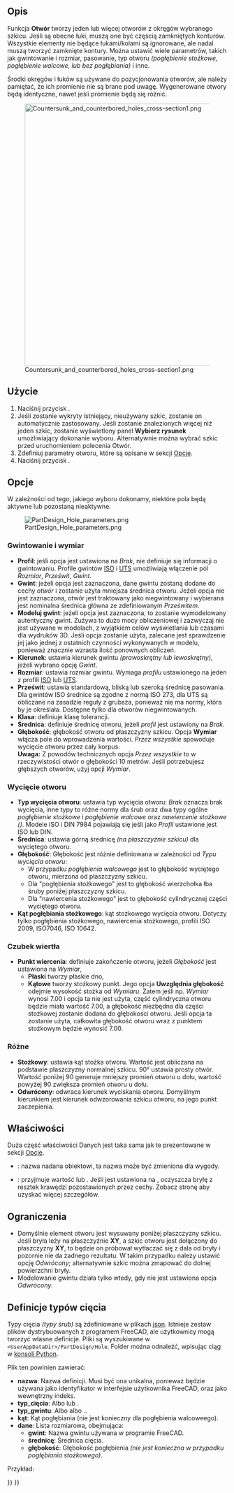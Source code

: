 <languages/>

{{Docnav/pl
|[[PartDesign_Pocket/pl|Kieszeń]]
|[[PartDesign_Groove/pl|Rowek]]
|[[PartDesign_Workbench/pl|środowisko pracy Projekt Części]]
|IconL=PartDesign_Pocket.svg
|IconR=PartDesign_Groove.svg
|IconC=Workbench_PartDesign.svg
}}

{{GuiCommand/pl
|Name=PartDesign Hole
|Name/pl=Projekt Części: otwór
|MenuLocation=Projekt Części → Utwórz cechę przez odjęcie → Otwór
|Workbenches=[[PartDesign_Workbench/pl|Projekt części]]
|Version=0.17
|SeeAlso=[[PartDesign_Pocket/pl|Kieszeń]]
}}

<span id="Description"></span>
==Opis==

Funkcja '''Otwór''' tworzy jeden lub więcej otworów z okręgów wybranego szkicu. Jeśli są obecne łuki, muszą one być częścią zamkniętych konturów. Wszystkie elementy nie będące łukami/kolami są ignorowane, ale nadal muszą tworzyć zamknięte kontury. Można ustawić wiele parametrów, takich jak gwintowanie i rozmiar, pasowanie, typ otworu ''(pogłębienie stożkowe, pogłębienie walcowe, lub bez pogłębiania)'' i inne.

Środki okręgów i łuków są używane do pozycjonowania otworów, ale należy pamiętać, że ich promienie nie są brane pod uwagę. Wygenerowane otwory będą identyczne, nawet jeśli promienie będą się różnić.

[[File:Countersunk_and_counterbored_holes_cross-section1.png|600px]]

{{Caption|Otwory pogłębione stożkowo ''(z lewej strony)'' i otwory pogłębione walcowo ''(z prawej strony)'' przekrój podłużny.}}

<span id="Usage"></span>
==Użycie==

# Naciśnij przycisk {{Button|[[Image:PartDesign_Hole.svg|16px]] '''Otwór'''}}.
# Jeśli zostanie wykryty istniejący, nieużywany szkic, zostanie on automatycznie zastosowany. Jeśli zostanie znalezionych więcej niż jeden szkic, zostanie wyświetlony panel '''Wybierz rysunek''' umożliwiający dokonanie wyboru. Alternatywnie można wybrać szkic przed uruchomieniem polecenia Otwór. 
# Zdefiniuj parametry otworu, które są opisane w sekcji [[#Opcje|Opcje]].
# Naciśnij przycisk {{Button|OK}}.

<span id="Options"></span>
==Opcje==

W zależności od tego, jakiego wyboru dokonamy, niektóre pola będą aktywne lub pozostaną nieaktywne.

[[File:PartDesign Hole parameters.png|frame|left]]

<span id="Threading_and_size"></span>
===Gwintowanie i wymiar===

* '''Profil''': jeśli opcja jest ustawiona na ''Brak'', nie definiuje się informacji o gwintowaniu. Profile gwintów [https://en.wikipedia.org/wiki/ISO_metric_screw_thread ISO] i [https://en.wikipedia.org/wiki/Unified_Thread_Standard UTS] umożliwiają włączenie pól ''Rozmiar'', ''Prześwit'', ''Gwint''.
* '''Gwint''': jeżeli opcja jest zaznaczona, dane gwintu zostaną dodane do cechy ''otwór'' i zostanie użyta mniejsza średnica otworu. Jeżeli opcja nie jest zaznaczona, otwór jest traktowany jako niegwintowany i wybierana jest nominalna średnica główna ze zdefiniowanym ''Prześwitem''.
* '''Modeluj gwint''': jeżeli opcja jest zaznaczona, to zostanie wymodelowany autentyczny gwint. Zużywa to dużo mocy obliczeniowej i zazwyczaj nie jest używane w modelach, z wyjątkiem celów wyświetlania lub czasami dla wydruków 3D. Jeśli opcja zostanie użyta, zalecane jest sprawdzenie jej jako jednej z ostatnich czynności wykonywanych w modelu, ponieważ znacznie wzrasta ilość ponownych obliczeń.
* '''Kierunek''': ustawia kierunek gwintu ''(prawoskrętny lub lewoskrętny)'', jeżeli wybrano opcję ''Gwint''.
* '''Rozmiar''': ustawia rozmiar gwintu. Wymaga ''profilu'' ustawionego na jeden z profili [https://en.wikipedia.org/wiki/ISO_metric_screw_thread ISO] lub [https://en.wikipedia.org/wiki/Unified_Thread_Standard UTS].
* '''Prześwit''': ustawia standardową, bliską lub szeroką średnicę pasowania. Dla gwintów ISO średnice są zgodne z normą ISO 273, dla UTS są obliczane na zasadzie reguły z grubsza, ponieważ nie ma normy, która by je określała. Dostępne tylko dla otworów niegwintowanych.
* '''Klasa''': definiuje klasę tolerancji.
* '''Średnica''': definiuje średnicę otworu, jeżeli ''profil'' jest ustawiony na ''Brak''.
* '''Głębokość''': głębokość otworu od płaszczyzny szkicu. Opcja '''Wymiar''' włącza pole do wprowadzenia wartości. ''Przez wszystkie'' spowoduje wycięcie otworu przez cały korpus. </br>'''Uwaga:''' Z powodów technicznych opcja ''Przez wszystkie'' to w rzeczywistości otwór o głębokości 10 metrów. Jeśli potrzebujesz głębszych otworów, użyj opcji ''Wymiar''.

<span id="Hole_cut"></span>
===Wycięcie otworu===

* '''Typ wycięcia otworu''': ustawia typ wycięcia otworu: ''Brak'' oznacza brak wycięcia, inne typy to różne normy dla śrub  oraz dwa typy ogólne ''pogłębienie stożkowe'' i ''pogłębienie walcowe'' oraz ''nawiercenie stożkowe'' ''({{Version/pl|0.21}})''. Modele ISO i DIN 7984 pojawiają się jeśli jako ''Profil'' ustawione jest ISO lub DIN.
* '''Średnica''': ustawia górną średnicę ''(na płaszczyźnie szkicu)'' dla wyciętego otworu.
* '''Głębokość''': Głębokość jest różnie definiowana w zależności od ''Typu wycięcia otworu'':
** W przypadku ''pogłębienia walcowego'' jest to głębokość wyciętego otworu, mierzona od płaszczyzny szkicu.
** Dla "pogłębienia stożkowego" jest to głębokość wierzchołka łba śruby poniżej płaszczyzny szkicu.
** Dla "nawiercenia stożkowego" jest to głębokość cylindrycznej części wyciętego otworu.
* '''Kąt pogłębiania stożkowego''': kąt stożkowego wycięcia otworu. Dotyczy tylko pogłębienia stożkowego, nawiercenia stożkowego, profili ISO 2009, ISO7046, ISO 10642.

<span id="Drill_point"></span>
===Czubek wiertła===

* '''Punkt wiercenia''': definiuje zakończenie otworu, jeżeli ''Głębokość'' jest ustawiona na ''Wymiar'',
** '''Płaski''' tworzy płaskie dno,
** '''Kątowe''' tworzy stożkowy punkt. Jego opcja '''Uwzględnia głębokość''' odejmie wysokość stożka od ''Wymiaru''. Zatem jeśli np. ''Wymiar'' wynosi 7.00 i opcja ta nie jest użyta, część cylindryczna otworu będzie miała wartość 7.00, a głębokość niezbędna dla części stożkowej zostanie dodana do głębokości otworu. Jeśli opcja ta zostanie użyta, całkowita głębokość otworu wraz z punktem stożkowym będzie wynosić 7.00.

<span id="Misc"></span>
===Różne===

* '''Stożkowy''': ustawia kąt stożka otworu. Wartość jest obliczana na podstawie płaszczyzny normalnej szkicu. 90° ustawia prosty otwór. Wartość poniżej 90 generuje mniejszy promień otworu u dołu, wartość powyżej 90 zwiększa promień otworu u dołu.
* '''Odwrócony''': odwraca kierunek wyciskania otworu. Domyślnym kierunkiem jest kierunek odwzorowania szkicu otworu, na jego punkt zaczepienia.

<span id="Properties"></span>
==Właściwości==

Duża część właściwości Danych jest taka sama jak te prezentowane w sekcji [[#Opcje|Opcje]].

* {{PropertyData|Etykieta}}: nazwa nadana obiektowi, ta nazwa może być zmieniona dla wygody.
* {{PropertyData|Ulepsz }}: przyjmuje wartość {{true}} lub {{false}}. Jeśli jest ustawiona na {{true}}, oczyszcza bryłę z resztek krawędzi pozostawionych przez cechy. Zobacz stronę {{Button|[[Image:Part_RefineShape.svg|16px]] [[Part_RefineShape|Część: udoskonalanie kształtu]]}} aby uzyskać więcej szczegółów.

<span id="Limitations"></span>
==Ograniczenia==

* Domyślnie element otworu jest wysuwany poniżej płaszczyzny szkicu. Jeśli bryła leży na płaszczyźnie '''XY''', a szkic otworu jest dołączony do płaszczyzny '''XY''', to będzie on próbował wytłaczać się z dala od bryły i pozornie nie da żadnego rezultatu. W takim przypadku należy ustawić opcję ''Odwrócony''; alternatywnie szkic można zmapować do dolnej powierzchni bryły.
* Modelowanie gwintu działa tylko wtedy, gdy nie jest ustawiona opcja ''Odwrócony''.

<span id="Cut_Type_Definitions"></span>
==Definicje typów cięcia==

Typy cięcia ''(typy śrub)'' są zdefiniowane w plikach [https://de.wikipedia.org/wiki/JavaScript_Object_Notation json]. Istnieje zestaw plików dystrybuowanych z programem FreeCAD, ale użytkownicy mogą tworzyć własne definicje. Pliki są wyszukiwane w <code>&lt;UserAppDataDir&gt;/PartDesign/Hole</code>. Folder {{incode|UserAppDataDir}} można odnaleźć, wpisując ciąg {{incode|App.getUserAppDataDir()}} w [[Python_console/pl|konsoli Python]].

Plik ten powinien zawierać:
* '''nazwa''': Nazwa definicji. Musi być ona unikalna, ponieważ będzie używana jako identyfikator w interfejsie użytkownika FreeCAD, oraz jako wewnętrzny indeks.
* '''typ_cięcia''': Albo {{incode|pogłębienie stożkowe}} lub {{incode|pogłębienie walcowe}}.
* '''typ_gwintu''':  Albo {{incode| metryczny }} albo {{incode| metryczny drobnozwojowy }}..
* '''kąt''': Kąt pogłębiania (nie jest konieczny dla pogłębienia walcoweego).
* '''dane''': Lista rozmiarowa, obejmująca:
** '''gwint''': Nazwa gwintu używana w programie FreeCAD.
** '''średnicę''': Średnica cięcia.
** '''głębokość''': Głębokość pogłębienia ''(nie jest konieczna w przypadku pogłębiania stożkowego)''.
Przykład:
{{Code|lang=json|code=
{
    "name": "DIN 7984",
    "cut_type": "counterbore",
    "thread_type": "metric",
    "data": [
        { "thread": "M2",   "diameter":  4.3, "depth":  1.6 },
        { "thread": "M2.5", "diameter":  5.0, "depth":  2.0 },
        …
    ]
}
}}


{{Docnav/pl
|[[PartDesign_Pocket/pl|Kieszeń]]
|[[PartDesign_Groove/pl|Rowek]]
|[[PartDesign_Workbench/pl|środowisko pracy Projekt Części]]
|IconL=PartDesign_Pocket.svg
|IconR=PartDesign_Groove.svg
|IconC=Workbench_PartDesign.svg
}}

{{PartDesign Tools navi{{#translation:}}}}
{{Userdocnavi{{#translation:}}}}